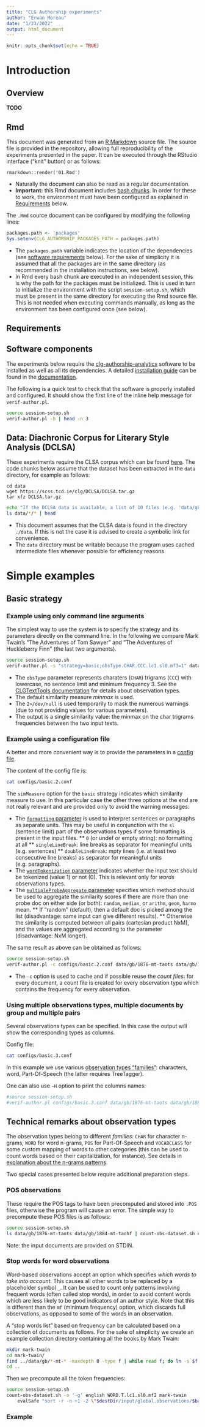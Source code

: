 ```yaml
---
title: "CLG Authorship experiments"
author: "Erwan Moreau"
date: "1/23/2022"
output: html_document
---
```


```r
knitr::opts_chunk$set(echo = TRUE)
```


# Introduction

## Overview

**TODO**

## Rmd

This document was generated from an [R Markdown](https://rmarkdown.rstudio.com/) source file. The source file is provided in the repository, allowing full reproducibility of the experiments presented in the paper. It can be executed through the RStudio interface ("knit" button) or as follows:

```
rmarkdown::render('01.Rmd')
```

- Naturally the document can also be read as a regular documentation.
- **Important:** this Rmd document includes [bash chunks](https://bookdown.org/yihui/rmarkdown/language-engines.html). In order for these to work, the environment must have been configured as explained in [Requirements](#requirements) below.

The `.Rmd` source document can be configured by modifying the following lines:

```r
packages.path <- 'packages'
Sys.setenv(CLG_AUTHORSHIP_PACKAGES_PATH = packages.path)
```

* The `packages.path` variable indicates the location of the dependencies (see [software requirements](software-components) below). For the sake of simplicity it is assumed that all the packages are in the same directory (as recommended in the installation instructions, see below). 
* In Rmd every bash chunk are executed in an independent session, this is why the path for the packages must be initialized. This is used in turn to initialize the environment with the script `session-setup.sh`, which must be present in the same directory for executing the Rmd source file. This is not needed when executing commands manually, as long as the environment has been configured once (see below).


## Requirements

## Software components

The experiments below require the [clg-authorship-analytics](https://erwanm.github.io/clg-authorship-analytics/) software to be installed as well as all its dependencies.  A detailed [installation guide](https://erwanm.github.io/clg-authorship-analytics/#Installation) can be found in the [documentation](https://erwanm.github.io/clg-authorship-analytics/).

The following is a quick test to check that the software is properly installed and configured. It should show the first line of the inline help message for `verif-author.pl`. 

```bash
source session-setup.sh
verif-author.pl -h | head -n 3
```

## Data: Diachronic Corpus for Literary Style Analysis (DCLSA)

These experiments require the CLSA corpus which can be found [here](https://www.scss.tcd.ie/disciplines/intelligent_systems/clg/clg_web/DCLSA/). The code chunks below assume that the dataset has been extracted in the `data` directory, for example as follows:

```
cd data
wget https://scss.tcd.ie/clg/DCLSA/DCLSA.tar.gz
tar xfz DCLSA.tar.gz
```


```bash
echo "If the DCLSA data is available, a list of 10 files (e.g. 'data/gb/1851-tsa-lilfawwrt') should be listed below:"
ls data/*/* | head
```

- This document assumes that the CLSA data is found in the directory `./data`. If this is not the case it is advised to create a symbolic link for convenience.
- The `data` directory must be writable because the program uses cached intermediate files whenever possible for efficiency reasons

# Simple examples

## Basic strategy

### Example using only command line arguments

The simplest way to use the system is to specify the strategy and its parameters directly on the command line. In the following we compare Mark Twain's "The Adventures of Tom Sawyer" and "The Adventures of Huckleberry Finn" (the last two arguments).

```bash
source session-setup.sh
verif-author.pl -s "strategy=basic;obsType.CHAR.CCC.lc1.sl0.mf3=1" data/gb/1876-mt-taots data/gb/1884-mt-taohf 2>/dev/null
```

* The `obsType` parameter represents charaters (`CHAR`) trigrams (`CCC`) with lowercase, no sentence limit and minimum frequency 3. See the [CLGTextTools documentation](https://erwanm.github.io/CLGTextTools/#Definitions) for details about observation types.
* The default similarity measure *minmax* is used.
* The `2>/dev/null` is used temporarily to mask the numerous warnings (due to not providing values for various parameters).
* The output is a single similarity value: the minmax on the char trigrams frequencies between the two input texts.

### Example using a configuration file

A better and more convenient way is to provide the parameters in a [config file](https://erwanm.github.io/clg-authorship-analytics/#ConfigurationFile). 

The content of the config file is:

```bash
cat configs/basic.2.conf
```

The `simMeasure` option for the `basic` strategy indicates which similarity measure to use. In this particular case the other three options at the end are not really relevant and are provided only to avoid the warning messages:

* The [`formatting` parameter](https://erwanm.github.io/CLGTextTools/#CLGTextTools%2FObsCollection.pm%2FextractObsFromText(%24self%2C%20%24filePrefix)) is used to interpret sentences or paragraphs as separate units. This may be useful in conjunction with the `sl` (sentence limit) part of the observations types if some formatting is present in the input files.
** `0` (or undef or empty string): no formatting at all
**  `singleLineBreak`: line breaks as separator for meaningful units (e.g. sentences)
**  `doubleLineBreak`:   mpty lines (i.e. at least two consecutive line breaks) as separator for meaningful units (e.g. paragraphs).
* The [`wordTokenization` parameter](https://erwanm.github.io/CLGTextTools/#CLGTextTools%2FObsCollection.pm%2FextractObsFromText(%24self%2C%20%24filePrefix)) indicates whether the input text should be tokenized (value 1) or not (0). This is relevant only for *words* observations types.
* The [`multipleProbeAggregate` parameter](https://erwanm.github.io/clg-authorship-analytics/#CLGAuthorshipAnalytics%2FVerification%2FBasic.pm%2Fnew(%24class%2C%20%24params)) specifies which method should be used to aggregate the similarity scores if there are more than one probe doc on either side (or both): `random`, `median`,  or `arithm`, `geom`, `harmo` mean.
** If "random" (default), then a default doc is picked among the list (disadvantage: same input can give different results). ** Otherwise the similarity is computed between all pairs (cartesian product NxM), and the values are aggregated according to the parameter (disadvantage: NxM longer).

The same result as above can be obtained as follows:

```bash
source session-setup.sh
verif-author.pl -c configs/basic.2.conf data/gb/1876-mt-taots data/gb/1884-mt-taohf
```

- The `-c` option is used to cache and if possible reuse the *count files*: for every document, a count file  is created for every observation type which contains the frequency for every observation.

### Using multiple observations types, multiple documents by group and multiple pairs

Several observations types can be specified. In this case the output will show the corresponding types as columns. 

Config file:

```bash
cat configs/basic.3.conf
```

In this example we use various [observation types "families"](https://erwanm.github.io/CLGTextTools/#ObservationType): characters, word, Part-Of-Speech (the latter requires TreeTagger).

One can also use `-H` option to print the columns names:

```bash
#source session-setup.sh
#verif-author.pl configs/basic.3.conf data/gb/1876-mt-taots data/gb/1884-mt-taohf
```


## Technical remarks about observation types


The observation types belong to different *families*: `CHAR` for character n-grams, `WORD` for word n-grams, `POS` for Part-Of-Speech and `VOCABCLASS` for some custom mapping of words to other categories (this can be used to count words based on their capitalization, for instance). See details in [explanation about the n-grams patterns](https://erwanm.github.io/CLGTextTools/#NGramPatterns).


Two special cases presented below require additional preparation steps.

### POS observations

These require the POS tags to have been precomputed and stored into `.POS` files, otherwise the program will cause an error. The simple way to precompute these POS files is as follows:

```bash
source session-setup.sh
ls data/gb/1876-mt-taots data/gb/1884-mt-taohf | count-obs-dataset.sh english POS.P.sl0.mf1
```

Note: the input documents are provided on STDIN.

### Stop words for word observations

Word-based observations accept an option which specifies *which words to take into account*. This causes all other words to be replaced by a placeholder symbol `_`. It can be used to count only patterns involving frequent words (often called stop words), in order to avoid content words which are less likely to be good indicators of an author style. Note that this is different than the `mf` (minimum frequency) option, which discards full observations, as opposed to some of the words in an observation.

A "stop words list" based on frequency can be calculated based on a collection of documents as follows. For the sake of simplicity we create an example collection directory containing all the books by Mark Twain:

```bash
mkdir mark-twain
cd mark-twain/
find ../data/gb/*-mt-* -maxdepth 0 -type f | while read f; do ln -s $f; done
cd ..
```

Then we precompute all the token frequencies:

```bash
source session-setup.sh
count-obs-dataset.sh -o '-g' english WORD.T.lc1.sl0.mf2 mark-twain
	evalSafe "sort -r -n +1 -2 \"$destDir/input/global.observations/$basicTokensObsType.count\" | cut -f 1 | head -n $stopWordLimit >\"$destDir/resources/stop-words/$stopWordLimit.stop-list\" " "$progName:$LINENO: "

```

### Example

